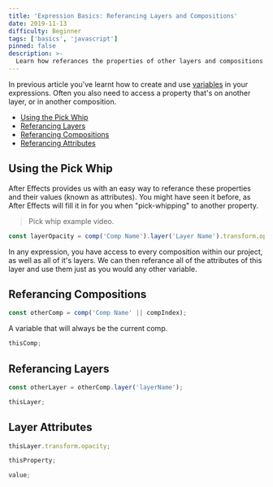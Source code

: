 ```yaml
---
title: 'Expression Basics: Referancing Layers and Compositions'
date: 2019-11-13
difficulty: Beginner
tags: ['basics', 'javascript']
pinned: false
description: >-
  Learn how referances the properties of other layers and compositions in After Effects expressions.
---
```



In previous article you've learnt how to create and use [variables](/blog/basics-variables) in your expressions. Often you also need to access a property that's on another layer, or in another composition.

<ContentList>

- [Using the Pick Whip](#using-the-pick-whip)
- [Referancing Layers](#referancing-layers)
- [Referancing Compositions](#referancing-compositions)
- [Referancing Attributes](referancing-attributes)

</ContentList>

## Using the Pick Whip

After Effects provides us with an easy way to referance these properties and their values (known as attributes). You might have seen it before, as After Effects will fill it in for you when "pick-whipping" to another property.

> Pick whip example video.

```js
const layerOpacity = comp('Comp Name').layer('Layer Name').transform.opacity;
```

In any expression, you have access to every composition within our project, as well as all of it's layers. We can then referance all of the attributes of this layer and use them just as you would any other variable.

## Referancing Compositions

```js
const otherComp = comp('Comp Name' || compIndex);
```

A variable that will always be the current comp.

```js
thisComp;
```

## Referancing Layers

```js
const otherLayer = otherComp.layer('layerName');
```

```js
thisLayer;
```

## Layer Attributes

```js
thisLayer.transform.opacity;
```

```js
thisProperty;
```

```js
value;
```
